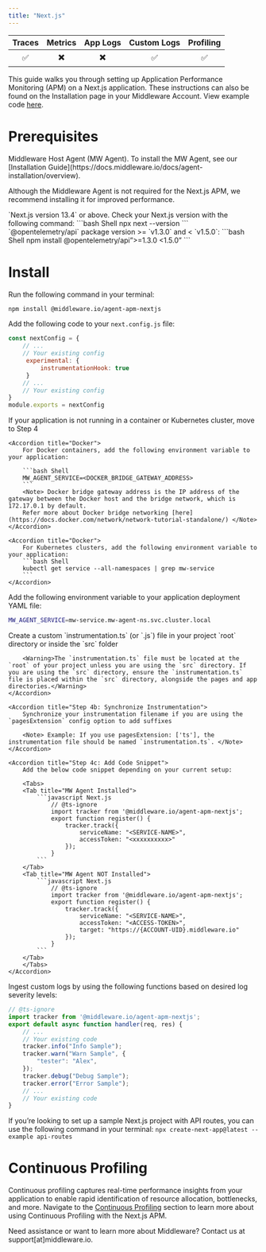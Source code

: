 ```yaml
---
title: "Next.js"
---
```

<a target="_blank" href="https://www.npmjs.com/package/@middleware.io/agent-apm-nextjs">
    <span style={{
        background: "url(https://img.shields.io/npm/v/%40middleware.io%2Fagent-apm-nextjs) no-repeat",
        width: "125px",
        height: "20px",
        display: "inline-block",
    }}/>
</a>

| Traces | Metrics | App Logs | Custom Logs | Profiling |
| :----: | :-----: | :------: | :---------: | :-------: |
| ✅ | ✖️ | ✖️ | ✅ | ✅ |


This guide walks you through setting up Application Performance Monitoring (APM) on a Next.js application. These instructions can also be found on the Installation page in your Middleware Account. View example code [here](https://github.com/middleware-labs/demo-apm/tree/master/nextjs).

# Prerequisites

<Steps>

  <Step title="MW Host Agent">
   Middleware Host Agent (MW Agent). To install the MW Agent, see our [Installation Guide](https://docs.middleware.io/docs/agent-installation/overview).
  
   <Note> Although the Middleware Agent is not required for the Next.js APM, we recommend installing it for improved performance. </Note>
  
  </Step>

  <Step title="Next.js Version">
   `Next.js version 13.4` or above. Check your Next.js version with the following command:
    ```bash Shell
    npx next --version
    ```

  </Step>

  <Step title="OpenTelemetry Version">
    `@opentelemetry/api` package version >= `v1.3.0` and < `v1.5.0`:
    ```bash Shell
    npm install @opentelemetry/api”>=1.3.0 <1.5.0”
    ```
  </Step>

</Steps>

# Install

<Accordion title="Step 1: Install Next.js APM Package">

Run the following command in your terminal:
```bash Shell 
npm install @middleware.io/agent-apm-nextjs
```
</Accordion>

<Accordion title="Step 2: Modify Config File">

Add the following code to your `next.config.js` file:

```javascript Next.js
const nextConfig = {
    // ...
    // Your existing config
     experimental: {
         instrumentationHook: true
     }
    // ...
    // Your existing config
}
module.exports = nextConfig
```
</Accordion>

<Accordion title="Step 3: Container Variables">

<Note>If your application is not running in a container or Kubernetes cluster, move to Step 4</Note> 

    <Accordion title="Docker">
        For Docker containers, add the following environment variable to your application:

        ```bash Shell
        MW_AGENT_SERVICE=<DOCKER_BRIDGE_GATEWAY_ADDRESS>
        ```
        <Note> Docker bridge gateway address is the IP address of the gateway between the Docker host and the bridge network, which is 172.17.0.1 by default. 
        Refer more about Docker bridge networking [here](https://docs.docker.com/network/network-tutorial-standalone/) </Note>
    </Accordion>

    <Accordion title="Docker">
        For Kubernetes clusters, add the following environment variable to your application:
        ```bash Shell
        kubectl get service --all-namespaces | grep mw-service
        ```
    </Accordion>
Add the following environment variable to your application deployment YAML file:

```bash Shell
MW_AGENT_SERVICE=mw-service.mw-agent-ns.svc.cluster.local
```
</Accordion>

<Accordion title="Step 4: Create Instrumentation File">
    <Accordion title="Step 4a: Custom Instrumentation">
        Create a custom `instrumentation.ts` (or `.js`) file in your project `root` directory or inside the `src` folder

        <Warning>The `instrumentation.ts` file must be located at the `root` of your project unless you are using the `src` directory. If you are using the `src` directory, ensure the `instrumentation.ts` file is placed within the `src` directory, alongside the pages and app directories.</Warning>
    </Accordion>

    <Accordion title="Step 4b: Synchronize Instrumentation">
        Synchronize your instrumentation filename if you are using the `pagesExtension` config option to add suffixes

        <Note> Example: If you use pagesExtension: ['ts'], the instrumentation file should be named `instrumentation.ts`. </Note>
    </Accordion>

    <Accordion title="Step 4c: Add Code Snippet">
        Add the below code snippet depending on your current setup:

        <Tabs>
        <Tab title="MW Agent Installed">
            ```javascript Next.js
                // @ts-ignore
                import tracker from '@middleware.io/agent-apm-nextjs';
                export function register() {
                    tracker.track({
                        serviceName: "<SERVICE-NAME>",
                        accessToken: "<xxxxxxxxxx>"
                    });
                }
            ```
        </Tab>
        <Tab title="MW Agent NOT Installed">
            ```javascript Next.js
                // @ts-ignore
                import tracker from '@middleware.io/agent-apm-nextjs';
                export function register() {
                    tracker.track({
                        serviceName: "<SERVICE-NAME>",
                        accessToken: "<ACCESS-TOKEN>",
                        target: "https://{ACCOUNT-UID}.middleware.io"
                    });
                }
            ```
        </Tab>
        </Tabs>
    </Accordion>

</Accordion>

<Accordion title="Step 5: Enable Logging">

Ingest custom logs by using the following functions based on desired log severity levels:

```javascript Next.js
// @ts-ignore
import tracker from '@middleware.io/agent-apm-nextjs';
export default async function handler(req, res) {
    // ...
    // Your existing code
    tracker.info("Info Sample");
    tracker.warn("Warn Sample", {
        "tester": "Alex",
    });
    tracker.debug("Debug Sample");
    tracker.error("Error Sample");
    // ...
    // Your existing code
}
```
</Accordion>

<Accordion title="Step 6: Deploy your Project">

<Note>If you’re looking to set up a sample Next.js project with API routes, you can use the following command in your terminal: `npx create-next-app@latest --example api-routes`</Note>

</Accordion>

# Continuous Profiling

Continuous profiling captures real-time performance insights from your application to enable rapid identification of resource allocation, bottlenecks, and more. Navigate to the [Continuous Profiling](https://docs.middleware.io/workflow/profiling#continuous-profiling) section to learn more about using Continuous Profiling with the Next.js APM.

<Note> Need assistance or want to learn more about Middleware? Contact us at support[at]middleware.io. </Note>

